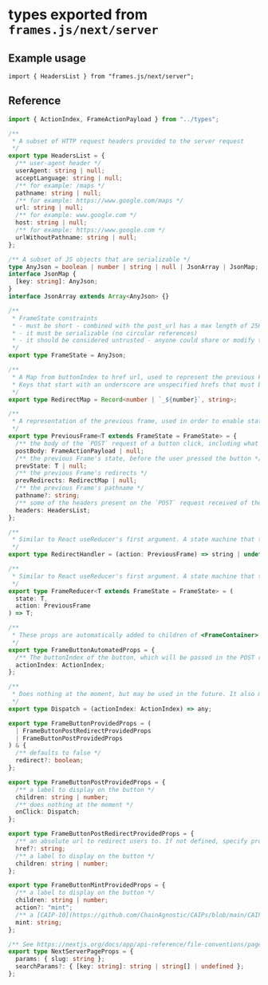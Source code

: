 # types exported from `frames.js/next/server`

## Example usage

```tsx
import { HeadersList } from "frames.js/next/server";
```

## Reference

```ts [frames.js/next/server/types.ts]
import { ActionIndex, FrameActionPayload } from "../types";

/**
 * A subset of HTTP request headers provided to the server request
 */
export type HeadersList = {
  /** user-agent header */
  userAgent: string | null;
  acceptLanguage: string | null;
  /** for example: /maps */
  pathname: string | null;
  /** for example: https://www.google.com/maps */
  url: string | null;
  /** for example: www.google.com */
  host: string | null;
  /** for example: https://www.google.com */
  urlWithoutPathname: string | null;
};

/** A subset of JS objects that are serializable */
type AnyJson = boolean | number | string | null | JsonArray | JsonMap;
interface JsonMap {
  [key: string]: AnyJson;
}
interface JsonArray extends Array<AnyJson> {}

/**
 * FrameState constraints
 * - must be short - combined with the post_url has a max length of 256 bytes
 * - it must be serializable (no circular references)
 * - it should be considered untrusted - anyone could share or modify the url
 */
export type FrameState = AnyJson;

/**
 * A Map from buttonIndex to href url, used to represent the previous Frames redirection state, in order to handle redirect requests.
 * Keys that start with an underscore are unspecified hrefs that must be handled in the POST router
 */
export type RedirectMap = Record<number | `_${number}`, string>;

/**
 * A representation of the previous frame, used in order to enable state transitions and redirects.
 */
export type PreviousFrame<T extends FrameState = FrameState> = {
  /** the body of the `POST` request of a button click, including what button the user pressed and the signature */
  postBody: FrameActionPayload | null;
  /** the previous Frame's state, before the user pressed the button */
  prevState: T | null;
  /** the previous Frame's redirects */
  prevRedirects: RedirectMap | null;
  /** the previous Frame's pathname */
  pathname?: string;
  /** some of the headers present on the `POST` request received of the user action */
  headers: HeadersList;
};

/**
 * Similar to React useReducer's first argument. A state machine that takes a state the previous Frame's action data and returns a new state. Used for a reducer. @returns the url to redirect to, or undefined if this url doesn't redirect
 */
export type RedirectHandler = (action: PreviousFrame) => string | undefined;

/**
 * Similar to React useReducer's first argument. A state machine that takes a state the previous Frame's action data and returns a new state
 */
export type FrameReducer<T extends FrameState = FrameState> = (
  state: T,
  action: PreviousFrame
) => T;

/**
 * These props are automatically added to children of <FrameContainer> in order to correctly assign `buttonIndex` to `<FrameButton>`s
 */
export type FrameButtonAutomatedProps = {
  /** The buttonIndex of the button, which will be passed in the POST requests if the user presses on it */
  actionIndex: ActionIndex;
};

/**
 * Does nothing at the moment, but may be used in the future. It also makes the syntax more logical, as it seems like `Button` `onClick` actually dispatches a state transition, although in reality it works differently.
 */
export type Dispatch = (actionIndex: ActionIndex) => any;

export type FrameButtonProvidedProps = (
  | FrameButtonPostRedirectProvidedProps
  | FrameButtonPostProvidedProps
) & {
  /** defaults to false */
  redirect?: boolean;
};

export type FrameButtonPostProvidedProps = {
  /** a label to display on the button */
  children: string | number;
  /** does nothing at the moment */
  onClick: Dispatch;
};

export type FrameButtonPostRedirectProvidedProps = {
  /** an absolute url to redirect users to. If not defined, specify prop redirect, and you must handle the POST redirects yourself, or provide a second argument to the `POST` function exported for nextjs */
  href?: string;
  /** a label to display on the button */
  children: string | number;
};

export type FrameButtonMintProvidedProps = {
  /** a label to display on the button */
  children: string | number;
  action?: "mint";
  /** a [CAIP-10](https://github.com/ChainAgnostic/CAIPs/blob/main/CAIPs/caip-10.md) url to an NFT smart contract or token */
  mint: string;
};

/** See https://nextjs.org/docs/app/api-reference/file-conventions/page#searchparams-optional */
export type NextServerPageProps = {
  params: { slug: string };
  searchParams?: { [key: string]: string | string[] | undefined };
};
```
